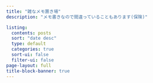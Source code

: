```yaml
---
title: "雑なメモ置き場"
description: "メモ書きなので間違っていることもあります(保険)"

listing:
  contents: posts
  sort: "date desc"
  type: default
  categories: true
  sort-ui: false
  filter-ui: false
page-layout: full
title-block-banner: true
---
```

